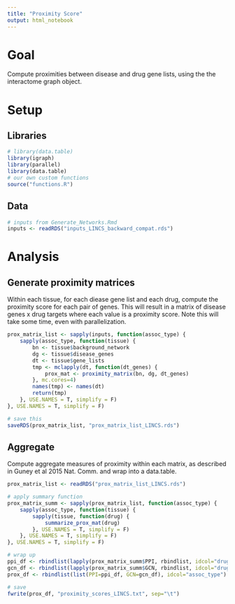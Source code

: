 ```yaml
---
title: "Proximity Score"
output: html_notebook
---
```


# Goal

Compute proximities between disease and drug gene lists, using the the interactome graph object. 

# Setup

## Libraries
```r
# library(data.table)
library(igraph)
library(parallel)
library(data.table)
# our own custom functions
source("functions.R")
```

## Data
```r
# inputs from Generate_Networks.Rmd
inputs <- readRDS("inputs_LINCS_backward_compat.rds")
```

# Analysis

## Generate proximity matrices

Within each tissue, for each diease gene list and each drug, compute the proximity score for each pair of genes. This will result in a matrix of disease genes x drug targets where each value is a proximity score. Note this will take some time, even with parallelization.
```r
prox_matrix_list <- sapply(inputs, function(assoc_type) {
    sapply(assoc_type, function(tissue) {
        bn <- tissue$background_network
        dg <- tissue$disease_genes
        dt <- tissue$gene_lists
        tmp <- mclapply(dt, function(dt_genes) {
            prox_mat <- proximity_matrix(bn, dg, dt_genes)
        }, mc.cores=4)
        names(tmp) <- names(dt)
        return(tmp)
    }, USE.NAMES = T, simplify = F)
}, USE.NAMES = T, simplify = F)
```

```r
# save this
saveRDS(prox_matrix_list, "prox_matrix_list_LINCS.rds")
```


## Aggregate

Compute aggregate measures of proximity within each matrix, as described in Guney et al 2015 Nat. Comm. and wrap into a data.table.

```r
prox_matrix_list <- readRDS("prox_matrix_list_LINCS.rds")
```


```r
# apply summary function
prox_matrix_summ <- sapply(prox_matrix_list, function(assoc_type) {
    sapply(assoc_type, function(tissue) {
        sapply(tissue, function(drug) {
            summarize_prox_mat(drug)
        }, USE.NAMES = T, simplify = F)
    }, USE.NAMES = T, simplify = F)
}, USE.NAMES = T, simplify = F)
```

```r
# wrap up
ppi_df <- rbindlist(lapply(prox_matrix_summ$PPI, rbindlist, idcol="drug"), idcol="tissue")
gcn_df <- rbindlist(lapply(prox_matrix_summ$GCN, rbindlist, idcol="drug"), idcol="tissue")
prox_df <- rbindlist(list(PPI=ppi_df, GCN=gcn_df), idcol="assoc_type")
```

```r
# save
fwrite(prox_df, "proximity_scores_LINCS.txt", sep="\t")
```

